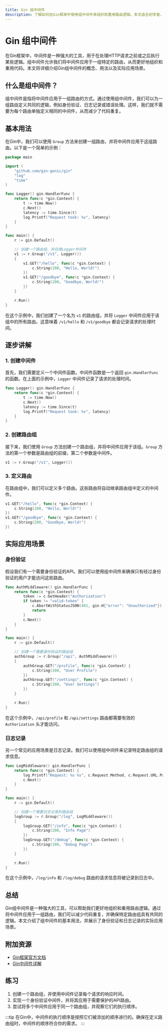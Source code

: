 ```yaml
---
title: Gin 组中间件
description: 了解如何在Gin框架中使用组中间件来组织和重用路由逻辑。本文适合初学者，包含代码示例和实际应用场景。
---
```


# Gin 组中间件

在Gin框架中，中间件是一种强大的工具，用于在处理HTTP请求之前或之后执行某些逻辑。组中间件允许我们将中间件应用于一组特定的路由，从而更好地组织和重用代码。本文将详细介绍Gin组中间件的概念、用法以及实际应用场景。

## 什么是组中间件？

组中间件是指将中间件应用于一组路由的方式。通过使用组中间件，我们可以为一组路由定义共同的逻辑，例如身份验证、日志记录或错误处理。这样，我们就不需要为每个路由单独定义相同的中间件，从而减少了代码重复。

## 基本用法

在Gin中，我们可以使用 `Group` 方法来创建一组路由，并将中间件应用于这组路由。以下是一个简单的示例：

```go
package main

import (
    "github.com/gin-gonic/gin"
    "log"
    "time"
)

func Logger() gin.HandlerFunc {
    return func(c *gin.Context) {
        t := time.Now()
        c.Next()
        latency := time.Since(t)
        log.Printf("Request took: %v", latency)
    }
}

func main() {
    r := gin.Default()

    // 创建一个路由组，并应用Logger中间件
    v1 := r.Group("/v1", Logger())
    {
        v1.GET("/hello", func(c *gin.Context) {
            c.String(200, "Hello, World!")
        })
        v1.GET("/goodbye", func(c *gin.Context) {
            c.String(200, "Goodbye, World!")
        })
    }

    r.Run()
}
```

在这个示例中，我们创建了一个名为 `v1` 的路由组，并将 `Logger` 中间件应用于该组中的所有路由。这意味着 `/v1/hello` 和 `/v1/goodbye` 都会记录请求的处理时间。

## 逐步讲解

### 1. 创建中间件

首先，我们需要定义一个中间件函数。中间件函数是一个返回 `gin.HandlerFunc` 的函数。在上面的示例中，`Logger` 中间件记录了请求的处理时间。

```go
func Logger() gin.HandlerFunc {
    return func(c *gin.Context) {
        t := time.Now()
        c.Next()
        latency := time.Since(t)
        log.Printf("Request took: %v", latency)
    }
}
```

### 2. 创建路由组

接下来，我们使用 `Group` 方法创建一个路由组，并将中间件应用于该组。`Group` 方法的第一个参数是路由组的前缀，第二个参数是中间件。

```go
v1 := r.Group("/v1", Logger())
```

### 3. 定义路由

在路由组中，我们可以定义多个路由。这些路由将自动继承路由组中定义的中间件。

```go
v1.GET("/hello", func(c *gin.Context) {
    c.String(200, "Hello, World!")
})
v1.GET("/goodbye", func(c *gin.Context) {
    c.String(200, "Goodbye, World!")
})
```

## 实际应用场景

### 身份验证

假设我们有一个需要身份验证的API。我们可以使用组中间件来确保只有经过身份验证的用户才能访问这些路由。

```go
func AuthMiddleware() gin.HandlerFunc {
    return func(c *gin.Context) {
        token := c.GetHeader("Authorization")
        if token != "valid-token" {
            c.AbortWithStatusJSON(401, gin.H{"error": "Unauthorized"})
            return
        }
        c.Next()
    }
}

func main() {
    r := gin.Default()

    // 创建一个需要身份验证的路由组
    authGroup := r.Group("/api", AuthMiddleware())
    {
        authGroup.GET("/profile", func(c *gin.Context) {
            c.String(200, "User Profile")
        })
        authGroup.GET("/settings", func(c *gin.Context) {
            c.String(200, "User Settings")
        })
    }

    r.Run()
}
```

在这个示例中，`/api/profile` 和 `/api/settings` 路由都需要有效的 `Authorization` 头才能访问。

### 日志记录

另一个常见的应用场景是日志记录。我们可以使用组中间件来记录特定路由组的请求信息。

```go
func LogMiddleware() gin.HandlerFunc {
    return func(c *gin.Context) {
        log.Printf("Request: %s %s", c.Request.Method, c.Request.URL.Path)
        c.Next()
    }
}

func main() {
    r := gin.Default()

    // 创建一个需要日志记录的路由组
    logGroup := r.Group("/log", LogMiddleware())
    {
        logGroup.GET("/info", func(c *gin.Context) {
            c.String(200, "Info Page")
        })
        logGroup.GET("/debug", func(c *gin.Context) {
            c.String(200, "Debug Page")
        })
    }

    r.Run()
}
```

在这个示例中，`/log/info` 和 `/log/debug` 路由的请求信息将被记录到日志中。

## 总结

Gin组中间件是一种强大的工具，可以帮助我们更好地组织和重用路由逻辑。通过将中间件应用于一组路由，我们可以减少代码重复，并确保特定路由组具有共同的逻辑。本文介绍了组中间件的基本用法，并展示了身份验证和日志记录的实际应用场景。

## 附加资源

- [Gin框架官方文档](https://gin-gonic.com/docs/)
- [Gin中间件详解](https://gin-gonic.com/docs/middleware/)

## 练习

1. 创建一个路由组，并使用中间件记录每个请求的响应时间。
2. 实现一个身份验证中间件，并将其应用于需要保护的API路由。
3. 尝试将多个中间件应用于同一个路由组，并观察它们的执行顺序。

:::tip
在Gin中，中间件的执行顺序是按照它们被添加的顺序进行的。确保在定义路由组时，中间件的顺序符合你的需求。
:::